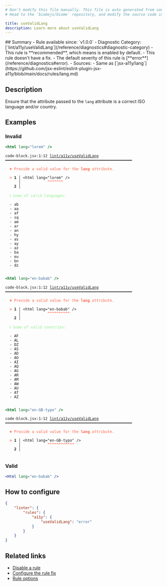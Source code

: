 ```yaml
---
# Don't modify this file manually. This file is auto generated from source, and you will lose your changes next time the website is built.
# Head to the `biomejs/biome` repository, and modify the source code in there.

title: useValidLang
description: Learn more about useValidLang
---
```


<Tabs>
<TabItem label="JSX and TSX" icon="seti:javascript">
## Summary
- Rule available since: `v1.0.0`
- Diagnostic Category: [`lint/a11y/useValidLang`](/reference/diagnostics#diagnostic-category)
- This rule is **recommended**, which means is enabled by default.
- This rule doesn't have a fix.
- The default severity of this rule is [**error**](/reference/diagnostics#error).
- Sources: 
  - Same as [`jsx-a11y/lang`](https://github.com/jsx-eslint/eslint-plugin-jsx-a11y/blob/main/docs/rules/lang.md)

## Description
Ensure that the attribute passed to the `lang` attribute is a correct ISO language and/or country.

## Examples

### Invalid

```jsx
<html lang="lorem" />
```

<pre class="language-text"><code class="language-text">code-block.jsx:1:12 <a href="https://biomejs.dev/linter/rules/use-valid-lang">lint/a11y/useValidLang</a> ━━━━━━━━━━━━━━━━━━━━━━━━━━━━━━━━━━━━━━━━━━━━━━━━━━━━━━━━━<br /><br />  <strong><span style="color: Tomato;">✖</span></strong> <span style="color: Tomato;">Provide a valid value for the </span><span style="color: Tomato;"><strong>lang</strong></span><span style="color: Tomato;"> attribute.</span><br />  <br />  <strong><span style="color: Tomato;">&gt;</span></strong> <strong>1 │ </strong>&lt;html lang=&quot;lorem&quot; /&gt;<br />   <strong>   │ </strong>           <strong><span style="color: Tomato;">^</span></strong><strong><span style="color: Tomato;">^</span></strong><strong><span style="color: Tomato;">^</span></strong><strong><span style="color: Tomato;">^</span></strong><strong><span style="color: Tomato;">^</span></strong><strong><span style="color: Tomato;">^</span></strong><strong><span style="color: Tomato;">^</span></strong><br />    <strong>2 │ </strong><br />  <br />  <strong><span style="color: lightgreen;">ℹ</span></strong> <span style="color: lightgreen;">Some of valid languages:</span><br />  <br />  - ab<br />  - aa<br />  - af<br />  - sq<br />  - am<br />  - ar<br />  - an<br />  - hy<br />  - as<br />  - ay<br />  - az<br />  - ba<br />  - eu<br />  - bn<br />  - dz<br />  <br /></code></pre>

```jsx
<html lang="en-babab" />
```

<pre class="language-text"><code class="language-text">code-block.jsx:1:12 <a href="https://biomejs.dev/linter/rules/use-valid-lang">lint/a11y/useValidLang</a> ━━━━━━━━━━━━━━━━━━━━━━━━━━━━━━━━━━━━━━━━━━━━━━━━━━━━━━━━━<br /><br />  <strong><span style="color: Tomato;">✖</span></strong> <span style="color: Tomato;">Provide a valid value for the </span><span style="color: Tomato;"><strong>lang</strong></span><span style="color: Tomato;"> attribute.</span><br />  <br />  <strong><span style="color: Tomato;">&gt;</span></strong> <strong>1 │ </strong>&lt;html lang=&quot;en-babab&quot; /&gt;<br />   <strong>   │ </strong>           <strong><span style="color: Tomato;">^</span></strong><strong><span style="color: Tomato;">^</span></strong><strong><span style="color: Tomato;">^</span></strong><strong><span style="color: Tomato;">^</span></strong><strong><span style="color: Tomato;">^</span></strong><strong><span style="color: Tomato;">^</span></strong><strong><span style="color: Tomato;">^</span></strong><strong><span style="color: Tomato;">^</span></strong><strong><span style="color: Tomato;">^</span></strong><strong><span style="color: Tomato;">^</span></strong><br />    <strong>2 │ </strong><br />  <br />  <strong><span style="color: lightgreen;">ℹ</span></strong> <span style="color: lightgreen;">Some of valid countries:</span><br />  <br />  - AF<br />  - AL<br />  - DZ<br />  - AS<br />  - AD<br />  - AO<br />  - AI<br />  - AQ<br />  - AG<br />  - AR<br />  - AM<br />  - AW<br />  - AU<br />  - AT<br />  - AZ<br />  <br /></code></pre>

```jsx
<html lang="en-GB-typo" />
```

<pre class="language-text"><code class="language-text">code-block.jsx:1:12 <a href="https://biomejs.dev/linter/rules/use-valid-lang">lint/a11y/useValidLang</a> ━━━━━━━━━━━━━━━━━━━━━━━━━━━━━━━━━━━━━━━━━━━━━━━━━━━━━━━━━<br /><br />  <strong><span style="color: Tomato;">✖</span></strong> <span style="color: Tomato;">Provide a valid value for the </span><span style="color: Tomato;"><strong>lang</strong></span><span style="color: Tomato;"> attribute.</span><br />  <br />  <strong><span style="color: Tomato;">&gt;</span></strong> <strong>1 │ </strong>&lt;html lang=&quot;en-GB-typo&quot; /&gt;<br />   <strong>   │ </strong>           <strong><span style="color: Tomato;">^</span></strong><strong><span style="color: Tomato;">^</span></strong><strong><span style="color: Tomato;">^</span></strong><strong><span style="color: Tomato;">^</span></strong><strong><span style="color: Tomato;">^</span></strong><strong><span style="color: Tomato;">^</span></strong><strong><span style="color: Tomato;">^</span></strong><strong><span style="color: Tomato;">^</span></strong><strong><span style="color: Tomato;">^</span></strong><strong><span style="color: Tomato;">^</span></strong><strong><span style="color: Tomato;">^</span></strong><strong><span style="color: Tomato;">^</span></strong><br />    <strong>2 │ </strong><br />  <br /></code></pre>

### Valid

```jsx
<Html lang="en-babab" />
```

## How to configure
```json title="biome.json"
{
	"linter": {
		"rules": {
			"a11y": {
				"useValidLang": "error"
			}
		}
	}
}

```
## Related links

- [Disable a rule](/linter/#disable-a-lint-rule)
- [Configure the rule fix](/linter#configure-the-rule-fix)
- [Rule options](/linter/#rule-options)

</TabItem>
</Tabs>

